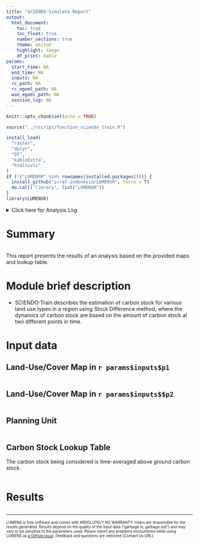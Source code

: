 ```yaml
---
title: "SCIENDO-Simulate Report"
output: 
  html_document:
    toc: true
    toc_float: true
    number_sections: true
    theme: united
    highlight: tango
    df_print: kable
params:
  start_time: NA
  end_time: NA
  inputs: NA
  rc_path: NA
  rc_egoml_path: NA
  woe_egoml_path: NA
  session_log: NA  
---
```


```r
knitr::opts_chunk$set(echo = TRUE)
```


```r
source("../rscript/function_sciendo_train.R")
```

```r
install_load(
  "raster",
  "dplyr",
  "DT",
  "kableExtra",
  "htmltools"
)
if (!("LUMENSR" %in% rownames(installed.packages()))) {
  install_github("icraf-indonesia/LUMENSR", force = T)
  do.call("library", list("LUMENSR"))
}
library(LUMENSR)
```

<details><summary>Click here for Analysis Log</summary>

```r
analysis_log <- tribble(
  ~Category,                      ~Details,
  "Analysis Start",               params$start_time,
  "Analysis End",                 params$end_time,
  "Input Data and Parameters",    "",
  "1. Landcover map at T1",       params$inputs$lc_t1_path,
  "2. Landcover map at T2",       params$inputs$lc_t2_path,
  "3. Planning unit",             params$inputs$zone_path,
  "4. Year of T1",                as.character(params$p1),
  "5. Year of T2",                as.character(params$p2),
  "6. Land cover lookup table",   params$inputs$lc_lookup_table_path,
  "Output Workspace",             params$inputs$output_dir,
  "1. Raster Cube",               params$inputs$rc_path,
  "2. EGOML Raster Cube",         params$inputs$rc_egoml_path,
  "3. EGOML Weight of Evidence",  params$inputs$woe_egoml_path,
  "Session Summary",              ""
) %>% rbind(params$session_log)

analysis_log %>% kbl(caption = "Analysis Log", escape = FALSE) %>%
  kable_paper("hover", full_width = F )
```

</details>

# Summary

```r

```

This report presents the results of an analysis based on the provided maps and lookup table.


# Module brief description

- SCIENDO-Train describes the estimation of carbon stock for various land use types in a region using Stock Difference method, where the dynamics of carbon stock are based on the amount of carbon stock at two different points in time.


# Input data {.tabset}

## Land-Use/Cover Map in `r params$inputs$p1`

```r

```

## Land-Use/Cover Map in `r params$inputs$$p2`

```r

```

## Planning Unit

```r

```

## Carbon Stock Lookup Table

The carbon stock being considered is time-averaged above ground carbon stock.

```r

```

# Results

## 


------------------------------------------------------------------------

<!-- Mandatory closing statement for all module -->

<font size="1"> LUMENS is free software and comes with ABSOLUTELY NO WARRANTY. Users are responsible for the results generated. Results depend on the quality of the input data ("garbage in, garbage out") and may vary or be sensitive to the parameters used. Please report any problems encountered while using LUMENS as [a GitHub issue](https://github.com/icraf-indonesia/lumens-shiny/issues). Feedback and questions are welcome [Contact Us URL]. </font size>
